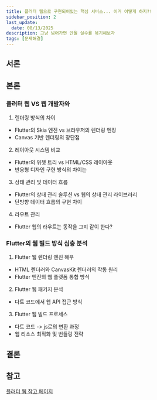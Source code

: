 ```yaml
---
title: 플러터 웹으로 구현되어있는 핵심 서비스... 이거 어떻게 하지?!
sidebar_position: 2
last_update:
  date: 08/13/2025
description: 그냥 넘어가면 안될 실수를 복기해보자
tags: [문제해결]
---
```


## 서론

## 본론

### 플러터 웹 VS 웹 개발자와

1. 렌더링 방식의 차이

- Flutter의 Skia 엔진 vs 브라우저의 렌더링 엔징
- Canvas 기반 렌더링의 장단점

2. 레이아웃 시스템 비교

- Flutter의 위젯 트리 vs HTML/CSS 레이아웃
- 반응형 디자인 구현 방식의 차이는

3. 상태 관리 및 데이터 흐름

- Flutter의 상태 관리 솔루션 vs 웹의 상태 관리 라이브러리
- 단방향 데이터 흐름의 구현 차이

4. 라우트 관리

- Flutter 웹의 라우트는 동작을 그지 같이 한다?

### Flutter의 웹 빌드 방식 심층 분석

1. Flutter 웹 렌더링 엔진 해부

- HTML 렌더러와 CanvasKit 렌더러의 작동 원리
- Flutter 엔진의 웹 플랫폼 통합 방식

2. Flutter 웹 패키지 분석

- 다트 코드에서 웹 API 접근 방식

3. Flutter 웹 빌드 프로세스

- 다트 코드 -> js로의 변환 과정
- 웹 리소스 최적화 및 번들링 전략

## 결론

## 참고

[플러터 웹 참고 페이지](https://flutter-team.gitbook.io/flutter-web-front)
